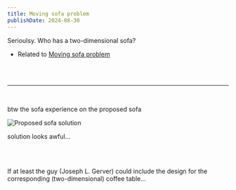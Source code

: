 ```yaml
---
title: Moving sofa problem
publishDate: 2024-08-30
---
```



Serioulsy. Who has a two-dimensional sofa?

- Related to [Moving sofa problem](https://en.m.wikipedia.org/wiki/Moving_sofa_problem)

<br/>
<br/>
<hr />
<br/>

btw the sofa experience on the proposed sofa

![Proposed sofa solution](https://upload.wikimedia.org/wikipedia/commons/9/92/Gerver.svg)

solution looks awful...

<br/>
<br/>

If at least the guy (Joseph L. Gerver) could include the design for the corresponding (two-dimensional) coffee table...
